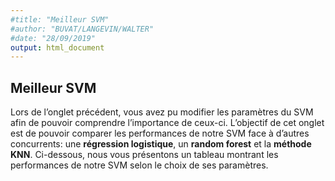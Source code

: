 ```yaml
---
#title: "Meilleur SVM"
#author: "BUVAT/LANGEVIN/WALTER"
#date: "28/09/2019"
output: html_document
---
```




## Meilleur SVM

Lors de l'onglet précédent, vous avez pu modifier les paramètres du SVM afin de pouvoir comprendre l'importance de ceux-ci. L'objectif de cet onglet est de pouvoir comparer les performances de notre SVM face à d'autres  concurrents: une __régression logistique__, un __random forest__ et la __méthode KNN__. Ci-dessous, nous vous présentons un tableau montrant les performances de notre SVM selon le choix de ses paramètres. 

